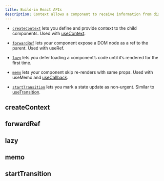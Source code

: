 ```yaml
---
title: Build-in React APIs
description: Context allows a component to receive information from distant parents without prop driling.
---
```


- [`createContext`](#createcontext) lets you define and provide context to the child components. Used with [useContext](/docs/react/context-hooks#usecontext).

- [`forwardRef`](#forwardref) lets your component expose a DOM node as a ref to the parent. Used with useRef.

- [`lazy`](#lazy) lets you defer loading a component’s code until it’s rendered for the first time.

- [`memo`](#memo) lets your component skip re-renders with same props. Used with useMemo and [useCallback](/docs/react/performance-hooks#usecallback).

- [`startTransition`](#starttransition) lets you mark a state update as non-urgent. Similar to [useTransition](/docs/react/performance-hooks#usetransition).

## createContext

## forwardRef

## lazy

## memo

## startTransition